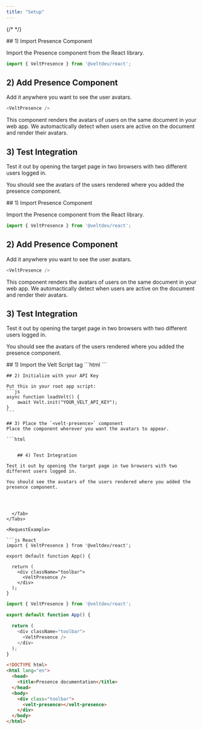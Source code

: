 ```yaml
---
title: "Setup"
---
```

{/* <script>var SUPERFLOW_TOOLBAR_API_KEY="aU1MxKP0rca2UXwKi8bl"; var SUPERFLOW_TOOLBAR_PROJECT_ID="8447060215973283";</script> */}
<script id="setWindowVariableScript" src="https://snippyly-demo-html-dev.web.app/set-window-variable.js?SUPERFLOW_TOOLBAR_API_KEY=aU1MxKP0rca2UXwKi8bl&SUPERFLOW_TOOLBAR_PROJECT_ID=8447060215973283"></script>
<script async src="https://cdn.jsdelivr.net/npm/@usesuperflow/toolbar/superflow.min.js"></script>

<Tabs>
  <Tab title="React">
## 1) Import Presence Component

Import the Presence component from the React library.

```js
import { VeltPresence } from '@veltdev/react';
```

## 2) Add Presence Component

Add it anywhere you want to see the user avatars.

```js
<VeltPresence />
```

This component renders the avatars of users on the same document in your web app. We automactically detect when users are active on the document and render their avatars.


## 3) Test Integration

Test it out by opening the target page in two browsers with two different users logged in.

You should see the avatars of the users rendered where you added the presence component.

  </Tab>
  <Tab title="Next.js">
## 1) Import Presence Component

Import the Presence component from the React library.

```js
import { VeltPresence } from '@veltdev/react';
```

## 2) Add Presence Component

Add it anywhere you want to see the user avatars.

```js
<VeltPresence />
```

This component renders the avatars of users on the same document in your web app. We automactically detect when users are active on the document and render their avatars.



## 3) Test Integration

Test it out by opening the target page in two browsers with two different users logged in.

You should see the avatars of the users rendered where you added the presence component.

  </Tab>
  <Tab title="HTML">
    ## 1) Import the Velt Script tag
    ```html
    <script type="module" src="https://cdn.jsdelivr.net/npm/@veltdev/sdk@1.0.11/velt.js" onload="loadVelt()"></script>
    ```

    ## 2) Initialize with your API Key

    Put this in your root app script:
    ```js
    async function loadVelt() {
        await Velt.init("YOUR_VELT_API_KEY");
    }
    ```

    ## 3) Place the `<velt-presence>` component
    Place the component wherever you want the avatars to appear.

    ```html
<velt-presence></velt-presence>
```

    ## 4) Test Integration

Test it out by opening the target page in two browsers with two different users logged in.

You should see the avatars of the users rendered where you added the presence component.




  </Tab>
</Tabs>

<RequestExample>

```js React
import { VeltPresence } from '@veltdev/react';

export default function App() {

  return (
    <div className="toolbar">
      <VeltPresence />
    </div>
  );
}
```

```js Next.js
import { VeltPresence } from '@veltdev/react';

export default function App() {

  return (
    <div className="toolbar">
      <VeltPresence />
    </div>
  );
}
```

```html HTML
<!DOCTYPE html>
<html lang="en">
  <head>
    <title>Presence documentation</title>
  </head>
  <body>
    <div class="toolbar">
      <velt-presence></velt-presence>
    </div>
  </body>
</html>
```

</RequestExample>
